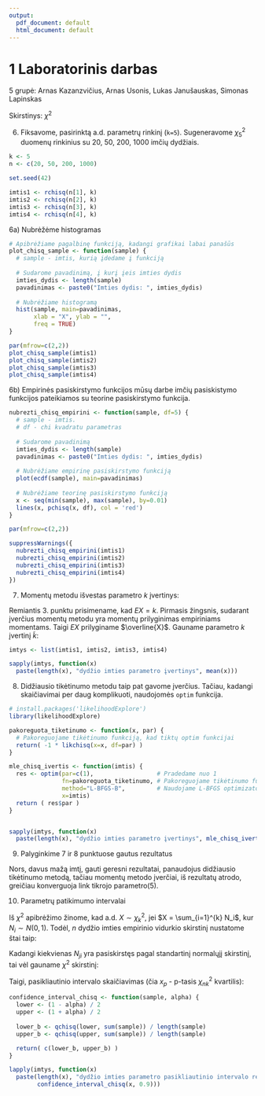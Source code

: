 ```yaml
---
output:
  pdf_document: default
  html_document: default
---
```


# 1 Laboratorinis darbas

5 grupė: Arnas Kazanzvičius, Arnas Usonis, Lukas Janušauskas, Simonas Lapinskas

Skirstinys: $\chi^2$

6.  Fiksavome, pasirinktą a.d. parametrų rinkinį (`k=5`). Sugeneravome $\chi^2_5$ duomenų rinkinius su 20, 50, 200, 1000 imčių dydžiais.

```r
k <- 5
n <- c(20, 50, 200, 1000)

set.seed(42)

imtis1 <- rchisq(n[1], k)
imtis2 <- rchisq(n[2], k)
imtis3 <- rchisq(n[3], k)
imtis4 <- rchisq(n[4], k)
```

6a) Nubrėžėme histogramas

```r
# Apibrėžiame pagalbinę funkciją, kadangi grafikai labai panašūs
plot_chisq_sample <- function(sample) {
  # sample - imtis, kurią įdedame į funkciją
  
  # Sudarome pavadinimą, į kurį įeis imties dydis
  imties_dydis <- length(sample)
  pavadinimas <- paste0("Imties dydis: ", imties_dydis)
  
  # Nubrėžiame histogramą
  hist(sample, main=pavadinimas,
       xlab = "X", ylab = "",
       freq = TRUE)
}

par(mfrow=c(2,2))
plot_chisq_sample(imtis1)
plot_chisq_sample(imtis2)
plot_chisq_sample(imtis3)
plot_chisq_sample(imtis4)
```

6b) Empirinės pasiskirstymo funkcijos mūsų darbe imčių pasiskistymo funkcijos pateikiamos su teorine pasiskirstymo funkcija.

```r
nubrezti_chisq_empirini <- function(sample, df=5) {
  # sample - imtis.
  # df - chi kvadratu parametras
  
  # Sudarome pavadinimą
  imties_dydis <- length(sample)   
  pavadinimas <- paste0("Imties dydis: ", imties_dydis)
  
  # Nubrėžiame empirinę pasiskirstymo funkciją
  plot(ecdf(sample), main=pavadinimas)
  
  # Nubrėžiame teorinę pasiskirstymo funkciją
  x <- seq(min(sample), max(sample), by=0.01)
  lines(x, pchisq(x, df), col = 'red')
}

par(mfrow=c(2,2))

suppressWarnings({
  nubrezti_chisq_empirini(imtis1)
  nubrezti_chisq_empirini(imtis2)
  nubrezti_chisq_empirini(imtis3)
  nubrezti_chisq_empirini(imtis4)
})
```

7.  Momentų metodu išvestas parametro $k$ įvertinys:

Remiantis 3. punktu prisimename, kad $EX = k$. Pirmasis žingsnis, sudarant įverčius momentų metodu yra momentų prilyginimas empiriniams momentams. Taigi $EX$ prilyginame $\overline{X}$. Gauname parametro $k$ įvertinį $\widetilde{k}$:

```{=tex}
\begin{equation}
  \widetilde{k} = \overline{X}
\end{equation}
```
```r
imtys <- list(imtis1, imtis2, imtis3, imtis4)

sapply(imtys, function(x) 
  paste(length(x), "dydžio imties parametro įvertinys", mean(x)))
```

8.  Didžiausio tikėtinumo metodu taip pat gavome įverčius. Tačiau, kadangi skaičiavimai per daug komplikuoti, naudojomės `optim` funkcija.

```r
# install.packages('likelihoodExplore')
library(likelihoodExplore)

pakoreguota_tiketinumo <- function(x, par) {
  # Pakoreguojame tikėtinumo funkciją, kad tiktų optim funkcijai
  return( -1 * likchisq(x=x, df=par) )
}

mle_chisq_ivertis <- function(imtis) {
  res <- optim(par=c(1),                  # Pradedame nuo 1
               fn=pakoreguota_tiketinumo, # Pakoreguojame tikėtinumo funkciją
               method="L-BFGS-B",         # Naudojame L-BFGS optimizatorių
               x=imtis)
  return ( res$par )
}


sapply(imtys, function(x) 
  paste(length(x), "dydžio imties parametro įvertinys", mle_chisq_ivertis(x)))

```

9.  Palyginkime 7 ir 8 punktuose gautus rezultatus

Nors, davus mažą imtį, gauti geresni rezultatai, panaudojus didžiausio tikėtinumo metodą, tačiau momentų metodo įverčiai, iš rezultatų atrodo, greičiau konverguoja link tikrojo parametro(5).

10. Parametrų patikimumo intervalai

Iš $\chi^2$ apibrėžimo žinome, kad a.d. $X \sim \chi^2_k$, jei $X = \sum_{i=1}^{k} N_i$, kur $N_i \sim N(0,1)$. Todėl, $n$ dydžio imties empirinio vidurkio skirstinį nustatome štai taip:

\begin{equation}
\centering
  n\overline{X} = \sum_{j=1}^n X_j = \sum_{j=1}^n \sum_{i=1}^k N_{ji}
\end{equation}

Kadangi kiekvienas $N_{ji}$ yra pasiskirstęs pagal standartinį normalųjį skirstinį, tai vėl gauname $\chi^2$ skirstinį:

```{=tex}
\begin{equation}
  \centering
  n\overline{X} \sim \chi^2_{nk}
\end{equation}
```
Taigi, pasikliautinio intervalo skaičiavimas (čia $x_p$ - p-tasis $\chi^2_{nk}$ kvartilis):

\begin{equation}
  P(x_{(1- \alpha)/2} < n\hat{k} < x_{(1 + \alpha)/2} )
\end{equation}
\begin{equation}
  P(\frac{x_{(1- \alpha)/2}}{n} < \hat{k} < \frac{ x_{(1 + \alpha)/2} }{n})
\end{equation}

```r
confidence_interval_chisq <- function(sample, alpha) {
  lower <- (1 - alpha) / 2
  upper <- (1 + alpha) / 2
  
  lower_b <- qchisq(lower, sum(sample)) / length(sample)
  upper_b <- qchisq(upper, sum(sample)) / length(sample)

  return( c(lower_b, upper_b) )
}

lapply(imtys, function(x) 
  paste(length(x), "dydžio imties parametro pasikliautinio intervalo rėžiai",
        confidence_interval_chisq(x, 0.9)))
```
